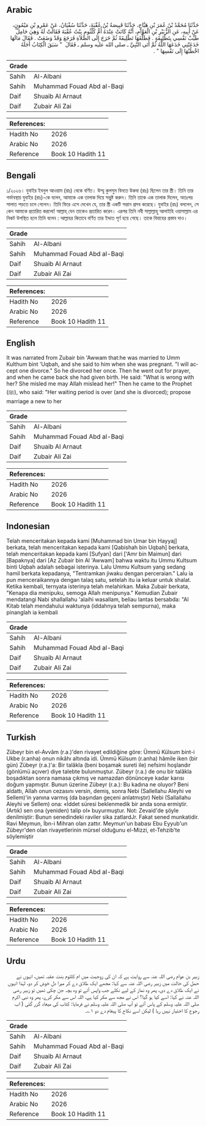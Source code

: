 ## Arabic


<div dir="rtl" lang="ar" style={{fontSize:'larger',backgroundColor:'#f8f9fa',padding:20}}>
حَدَّثَنَا مُحَمَّدُ بْنُ عُمَرَ بْنِ هَيَّاجٍ، حَدَّثَنَا قَبِيصَةُ بْنُ عُقْبَةَ، حَدَّثَنَا سُفْيَانُ، عَنْ عَمْرِو بْنِ مَيْمُونٍ، عَنْ أَبِيهِ، عَنِ الزُّبَيْرِ بْنِ الْعَوَّامِ، أَنَّهُ كَانَتْ عِنْدَهُ أُمُّ كُلْثُومٍ بِنْتُ عُقْبَةَ فَقَالَتْ لَهُ وَهِيَ حَامِلٌ طَيِّبْ نَفْسِي بِتَطْلِيقَةٍ ‏.‏ فَطَلَّقَهَا تَطْلِيقَةً ثُمَّ خَرَجَ إِلَى الصَّلاَةِ فَرَجَعَ وَقَدْ وَضَعَتْ ‏.‏ فَقَالَ مَالَهَا خَدَعَتْنِي خَدَعَهَا اللَّهُ ثُمَّ أَتَى النَّبِيَّ ـ صلى الله عليه وسلم ـ فَقَالَ ‏ "‏ سَبَقَ الْكِتَابُ أَجَلَهُ اخْطُبْهَا إِلَى نَفْسِهَا ‏"‏ ‏.‏
</div>
<div style={{backgroundColor:'#f8f9fa',padding:20, marginBottom: 10}}><table> <thead> <tr> <th>Grade</th> <th></th> </tr> </thead> <tbody> <tr><td>Sahih</td><td>Al-Albani</td></tr><tr><td>Sahih</td><td>Muhammad Fouad Abd al-Baqi</td></tr><tr><td>Daif</td><td>Shuaib Al Arnaut</td></tr><tr><td>Daif</td><td>Zubair Ali Zai</td></tr></tbody></table><table> <thead> <tr> <th>References:</th> <th></th> </tr> </thead> <tbody><tr><td>Hadith No</td><td>2026</td></tr><tr><td>Arabic No</td><td>2026</td></tr><tr><td>Reference</td><td>Book 10 Hadith 11</td></tr></tbody></table></div>

## Bengali


<div dir="ltr" lang="bn" style={{fontSize:'larger',backgroundColor:'#f8f9fa',padding:20}}>
১/২০২৬। যুবাইর ইবনুল আওয়াম (রাঃ) থেকে বর্ণিত। উম্মু কুলসুম বিনতে উকবা (রাঃ) ছিলেন তার স্ত্রী। তিনি তার গর্ভাবস্থায় যুবাইর (রাঃ)-কে বলেন, আমাকে এক তালাক দিয়ে সন্তুষ্ট করুন। তিনি তাকে এক তালাক দিলেন, অতঃপর সালাত পড়তে চলে গেলেন। তিনি ফিরে এসে দেখেন যে, তার স্ত্রী একটি সন্তান প্রসব করেছে। যুবাইর (রাঃ) বললেন, সে কেন আমাকে প্রতারিত করলো! আল্লাহ্ যেন তাকেও প্রতারিত করেন। এরপর তিনি নবী সাল্লাল্লাহু আলাইহি ওয়াসাল্লাম এর নিকট উপস্থিত হলে তিনি বলেন : আল্লাহর কিতাবে বর্ণিত তার ইদ্দাত পূর্ণ হয়ে গেছে। তাকে বিবাহের প্রস্তাব দাও।
</div>
<div style={{backgroundColor:'#f8f9fa',padding:20, marginBottom: 10}}><table> <thead> <tr> <th>Grade</th> <th></th> </tr> </thead> <tbody> <tr><td>Sahih</td><td>Al-Albani</td></tr><tr><td>Sahih</td><td>Muhammad Fouad Abd al-Baqi</td></tr><tr><td>Daif</td><td>Shuaib Al Arnaut</td></tr><tr><td>Daif</td><td>Zubair Ali Zai</td></tr></tbody></table><table> <thead> <tr> <th>References:</th> <th></th> </tr> </thead> <tbody><tr><td>Hadith No</td><td>2026</td></tr><tr><td>Arabic No</td><td>2026</td></tr><tr><td>Reference</td><td>Book 10 Hadith 11</td></tr></tbody></table></div>

## English


<div dir="ltr" lang="en" style={{fontSize:'larger',backgroundColor:'#f8f9fa',padding:20}}>
It was narrated from Zubair bin 'Awwam that:he was married to Umm Kulthum bint 'Uqbah, and she said to him when she was pregnant. "I will accept one divorce." So he divorced her once. Then he went out for prayer, and when he came back she had given birth. He said: "What is wrong with her? She misled me may Allah mislead her!" Then he came to the Prophet (ﷺ), who said: "Her waiting period is over (and she is divorced); propose marriage a new to her
</div>
<div style={{backgroundColor:'#f8f9fa',padding:20, marginBottom: 10}}><table> <thead> <tr> <th>Grade</th> <th></th> </tr> </thead> <tbody> <tr><td>Sahih</td><td>Al-Albani</td></tr><tr><td>Sahih</td><td>Muhammad Fouad Abd al-Baqi</td></tr><tr><td>Daif</td><td>Shuaib Al Arnaut</td></tr><tr><td>Daif</td><td>Zubair Ali Zai</td></tr></tbody></table><table> <thead> <tr> <th>References:</th> <th></th> </tr> </thead> <tbody><tr><td>Hadith No</td><td>2026</td></tr><tr><td>Arabic No</td><td>2026</td></tr><tr><td>Reference</td><td>Book 10 Hadith 11</td></tr></tbody></table></div>

## Indonesian


<div dir="ltr" lang="id" style={{fontSize:'larger',backgroundColor:'#f8f9fa',padding:20}}>
Telah menceritakan kepada kami [Muhammad bin Umar bin Hayyaj] berkata, telah menceritakan kepada kami [Qabishah bin Uqbah] berkata, telah menceritakan kepada kami [Sufyan] dari ['Amr bin Maimun] dari [Bapaknya] dari [Az Zubair bin Al 'Awwam] bahwa waktu itu Ummu Kultsum binti Uqbah adalah sebagai isterinya. Lalu Ummu Kultsum yang sedang hamil berkata kepadanya, "Tentramkan jiwaku dengan perceraian." Lalu ia pun menceraikannya dengan talaq satu, setelah itu ia keluar untuk shalat. Ketika kembali, ternyata isterinya telah melahirkan. Maka Zubair berkata, "Kenapa dia menipuku, semoga Allah menipunya." Kemudian Zubair mendatangi Nabi shallallahu 'alaihi wasallam, beliau lantas bersabda: "Al Kitab telah mendahului waktunya (iddahnya telah sempurna), maka pinanglah ia kembali
</div>
<div style={{backgroundColor:'#f8f9fa',padding:20, marginBottom: 10}}><table> <thead> <tr> <th>Grade</th> <th></th> </tr> </thead> <tbody> <tr><td>Sahih</td><td>Al-Albani</td></tr><tr><td>Sahih</td><td>Muhammad Fouad Abd al-Baqi</td></tr><tr><td>Daif</td><td>Shuaib Al Arnaut</td></tr><tr><td>Daif</td><td>Zubair Ali Zai</td></tr></tbody></table><table> <thead> <tr> <th>References:</th> <th></th> </tr> </thead> <tbody><tr><td>Hadith No</td><td>2026</td></tr><tr><td>Arabic No</td><td>2026</td></tr><tr><td>Reference</td><td>Book 10 Hadith 11</td></tr></tbody></table></div>

## Turkish


<div dir="ltr" lang="tr" style={{fontSize:'larger',backgroundColor:'#f8f9fa',padding:20}}>
Zübeyr bin el-Avvâm (r.a.)'den rivayet edildiğine göre: Ümmü Külsum bint-i Ukbe (r.anha) onun nikâhı altında idi. Ümmü Külsum (r.anha) hâmile iken (bir gün) Zübeyr (r.a.)'a: Bir talâkla (beni boşamak sureti ile) nefsimi hoşlandır (gönlümü açıver) diye talebte bulunmuştur. Zübeyr (r.a.) de onu bir talâkla boşadıktan sonra namasa çıkmış ve namazdan dönünceye kadar karısı doğum yapmıştır. Bunun üzerine Zübeyr (r.a.): Bu kadına ne oluyor? Beni aldattı, Allah onun cezasını versin, demiş, sonra Nebi (Sallellahu Aleyhi ve Sellem)'in yanına varmış (da başından geçeni anlatmıştır) Nebi (Sallallahu Aleyhi ve Sellem) ona: «İddet süresi beklenmedik bir anda sona ermiştir. (Artık) sen ona (yeniden) talip ol» buyurmuştur. Not: Zevaid'de şöyle denilmiştir: Bunun senedindeki raviler sika zatlardJr. Fakat sened munkatidir. Ravi Meymun, İbn-i Mihran olan zattır. Meymun'un babası Ebu Eyyub'un Zübeyr'den olan rivayetlerinin mürsel olduğunu el-Mizzi, et-Tehzib'te söylemiştir
</div>
<div style={{backgroundColor:'#f8f9fa',padding:20, marginBottom: 10}}><table> <thead> <tr> <th>Grade</th> <th></th> </tr> </thead> <tbody> <tr><td>Sahih</td><td>Al-Albani</td></tr><tr><td>Sahih</td><td>Muhammad Fouad Abd al-Baqi</td></tr><tr><td>Daif</td><td>Shuaib Al Arnaut</td></tr><tr><td>Daif</td><td>Zubair Ali Zai</td></tr></tbody></table><table> <thead> <tr> <th>References:</th> <th></th> </tr> </thead> <tbody><tr><td>Hadith No</td><td>2026</td></tr><tr><td>Arabic No</td><td>2026</td></tr><tr><td>Reference</td><td>Book 10 Hadith 11</td></tr></tbody></table></div>

## Urdu


<div dir="rtl" lang="ur" style={{fontSize:'larger',backgroundColor:'#f8f9fa',padding:20}}>
زبیر بن عوام رضی اللہ عنہ سے روایت ہے کہ ان کی زوجیت میں ام کلثوم بنت عقبہ تھیں، انہوں نے حمل کی حالت میں زبیر رضی اللہ عنہ سے کہا: مجھے ایک طلاق دے کر میرا دل خوش کر دو، لہٰذا انہوں نے ایک طلاق دے دی، پھر وہ نماز کے لیے نکلے جب واپس آئے تو وہ بچہ جن چکی تھیں تو زبیر رضی اللہ عنہ نے کہا: اسے کیا ہو گیا؟ اس نے مجھ سے مکر کیا ہے، اللہ اس سے مکر کرے، پھر وہ نبی اکرم صلی اللہ علیہ وسلم کے پاس آئے تو آپ صلی اللہ علیہ وسلم نے فرمایا: کتاب کی میعاد گزر گئی ( اب رجوع کا اختیار نہیں رہا ) لیکن اسے نکاح کا پیغام دے دو ۱؎۔
</div>
<div style={{backgroundColor:'#f8f9fa',padding:20, marginBottom: 10}}><table> <thead> <tr> <th>Grade</th> <th></th> </tr> </thead> <tbody> <tr><td>Sahih</td><td>Al-Albani</td></tr><tr><td>Sahih</td><td>Muhammad Fouad Abd al-Baqi</td></tr><tr><td>Daif</td><td>Shuaib Al Arnaut</td></tr><tr><td>Daif</td><td>Zubair Ali Zai</td></tr></tbody></table><table> <thead> <tr> <th>References:</th> <th></th> </tr> </thead> <tbody><tr><td>Hadith No</td><td>2026</td></tr><tr><td>Arabic No</td><td>2026</td></tr><tr><td>Reference</td><td>Book 10 Hadith 11</td></tr></tbody></table></div>
